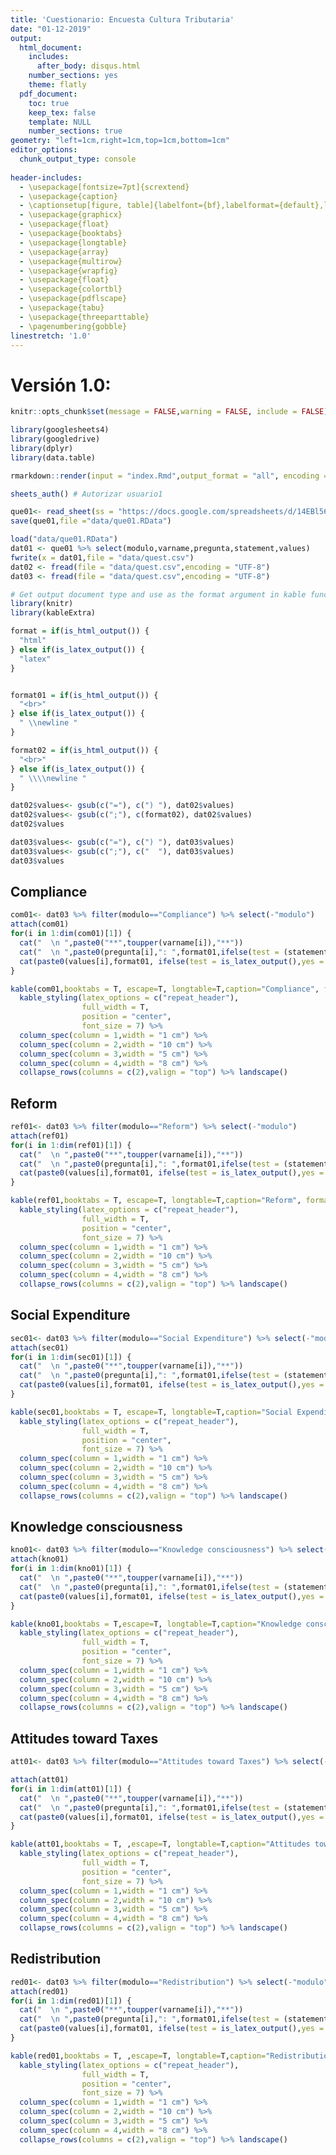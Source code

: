 ```yaml
---
title: 'Cuestionario: Encuesta Cultura Tributaria'
date: "01-12-2019"
output:
  html_document:
    includes:
      after_body: disqus.html
    number_sections: yes
    theme: flatly
  pdf_document:
    toc: true
    keep_tex: false
    template: NULL
    number_sections: true  
geometry: "left=1cm,right=1cm,top=1cm,bottom=1cm"
editor_options: 
  chunk_output_type: console
  
header-includes:
  - \usepackage[fontsize=7pt]{scrextend}
  - \usepackage{caption}
  - \captionsetup[figure, table]{labelfont={bf},labelformat={default},labelsep=period}
  - \usepackage{graphicx}
  - \usepackage{float}
  - \usepackage{booktabs}
  - \usepackage{longtable}
  - \usepackage{array}
  - \usepackage{multirow}
  - \usepackage{wrapfig}
  - \usepackage{float}
  - \usepackage{colortbl}
  - \usepackage{pdflscape}
  - \usepackage{tabu}
  - \usepackage{threeparttable}
  - \pagenumbering{gobble}
linestretch: '1.0'  
---
```


\pagebreak

# Versión 1.0: {.tabset}


<!-- [googlesheets](https://cran.r-project.org/web/packages/googlesheets/vignettes/basic-usage.html) -->

<!-- [vignette](https://cran.r-project.org/web/packages/googlesheets/vignettes/basic-usage.html#authorization-using-oauth2) -->

```r
knitr::opts_chunk$set(message = FALSE,warning = FALSE, include = FALSE)
```


```r
library(googlesheets4)
library(googledrive)
library(dplyr)
library(data.table)
```


```r
rmarkdown::render(input = "index.Rmd",output_format = "all", encoding = "UTF-8")
```


```r
sheets_auth() # Autorizar usuario1
```


```r
que01<- read_sheet(ss = "https://docs.google.com/spreadsheets/d/14EBl56DcpkSe9Yk-ct8v65dfnyGTlN9cNYq0tXIg4mQ/edit#gid=661818771", sheet = 6)
save(que01,file ="data/que01.RData")
```

```r
load("data/que01.RData")
dat01 <- que01 %>% select(modulo,varname,pregunta,statement,values) 
fwrite(x = dat01,file = "data/quest.csv")
dat02 <- fread(file = "data/quest.csv",encoding = "UTF-8")
dat03 <- fread(file = "data/quest.csv",encoding = "UTF-8")
```

```r
# Get output document type and use as the format argument in kable function
library(knitr)
library(kableExtra)

format = if(is_html_output()) {
  "html"
} else if(is_latex_output()) {
  "latex"
}


format01 = if(is_html_output()) {
  "<br>"
} else if(is_latex_output()) {
  " \\newline "
}

format02 = if(is_html_output()) {
  "<br>"
} else if(is_latex_output()) {
  " \\\\newline "
}
```


```r
dat02$values<- gsub(c("="), c(") "), dat02$values)
dat02$values<- gsub(c(";"), c(format02), dat02$values)
dat02$values

dat03$values<- gsub(c("="), c(") "), dat03$values)
dat03$values<- gsub(c(";"), c("  "), dat03$values)
dat03$values
```

## Compliance {.tabset}

```r
com01<- dat03 %>% filter(modulo=="Compliance") %>% select(-"modulo")
attach(com01)
for(i in 1:dim(com01)[1]) {
  cat("  \n ",paste0("**",toupper(varname[i]),"**"))
  cat("  \n ",paste0(pregunta[i],": ",format01,ifelse(test = (statement[i]==""),yes = "",no = paste0("_**",statement[i],"**_",format01))))
  cat(paste0(values[i],format01, ifelse(test = is_latex_output(),yes = format01,no = "")))
}
```

\pagebreak

```r
kable(com01,booktabs = T, escape=T, longtable=T,caption="Compliance", format =format) %>% 
  kable_styling(latex_options = c("repeat_header"),
                full_width = T,
                position = "center",
                font_size = 7) %>%
  column_spec(column = 1,width = "1 cm") %>%
  column_spec(column = 2,width = "10 cm") %>%
  column_spec(column = 3,width = "5 cm") %>%
  column_spec(column = 4,width = "8 cm") %>%
  collapse_rows(columns = c(2),valign = "top") %>% landscape()
```

\pagebreak
## Reform {.tabset}

```r
ref01<- dat03 %>% filter(modulo=="Reform") %>% select(-"modulo")
attach(ref01)
for(i in 1:dim(ref01)[1]) {
  cat("  \n ",paste0("**",toupper(varname[i]),"**"))
  cat("  \n ",paste0(pregunta[i],": ",format01,ifelse(test = (statement[i]==""),yes = "",no = paste0("_**",statement[i],"**_",format01))))
  cat(paste0(values[i],format01, ifelse(test = is_latex_output(),yes = format01,no = "")))
}

```


```r
kable(ref01,booktabs = T, escape=T, longtable=T,caption="Reform", format =format ) %>% 
  kable_styling(latex_options = c("repeat_header"),
                full_width = T,
                position = "center",
                font_size = 7) %>%
  column_spec(column = 1,width = "1 cm") %>%
  column_spec(column = 2,width = "10 cm") %>%
  column_spec(column = 3,width = "5 cm") %>%
  column_spec(column = 4,width = "8 cm") %>%
  collapse_rows(columns = c(2),valign = "top") %>% landscape()
```

\pagebreak
## Social Expenditure {.tabset}

```r
sec01<- dat03 %>% filter(modulo=="Social Expenditure") %>% select(-"modulo")
attach(sec01)
for(i in 1:dim(sec01)[1]) {
  cat("  \n ",paste0("**",toupper(varname[i]),"**"))
  cat("  \n ",paste0(pregunta[i],": ",format01,ifelse(test = (statement[i]==""),yes = "",no = paste0("_**",statement[i],"**_",format01))))
  cat(paste0(values[i],format01, ifelse(test = is_latex_output(),yes = format01,no = "")))
}
```

```r
kable(sec01,booktabs = T, escape=T, longtable=T,caption="Social Expenditure", format =format ) %>% 
  kable_styling(latex_options = c("repeat_header"),
                full_width = T,
                position = "center",
                font_size = 7) %>%
  column_spec(column = 1,width = "1 cm") %>%
  column_spec(column = 2,width = "10 cm") %>%
  column_spec(column = 3,width = "5 cm") %>%
  column_spec(column = 4,width = "8 cm") %>%
  collapse_rows(columns = c(2),valign = "top") %>% landscape()
```


## Knowledge consciousness {.tabset}

```r
kno01<- dat03 %>% filter(modulo=="Knowledge consciousness") %>% select(-"modulo")
attach(kno01)
for(i in 1:dim(kno01)[1]) {
  cat("  \n ",paste0("**",toupper(varname[i]),"**"))
  cat("  \n ",paste0(pregunta[i],": ",format01,ifelse(test = (statement[i]==""),yes = "",no = paste0("_**",statement[i],"**_",format01))))
  cat(paste0(values[i],format01, ifelse(test = is_latex_output(),yes = format01,no = "")))
}
```

```r
kable(kno01,booktabs = T,escape=T, longtable=T,caption="Knowledge consciousness", format =format ) %>% 
  kable_styling(latex_options = c("repeat_header"),
                full_width = T,
                position = "center",
                font_size = 7) %>%
  column_spec(column = 1,width = "1 cm") %>%
  column_spec(column = 2,width = "10 cm") %>%
  column_spec(column = 3,width = "5 cm") %>%
  column_spec(column = 4,width = "8 cm") %>%
  collapse_rows(columns = c(2),valign = "top") %>% landscape()
```

\pagebreak

## Attitudes toward Taxes {.tabset}

```r
att01<- dat03 %>% filter(modulo=="Attitudes toward Taxes") %>% select(-"modulo")

attach(att01)
for(i in 1:dim(att01)[1]) {
  cat("  \n ",paste0("**",toupper(varname[i]),"**"))
  cat("  \n ",paste0(pregunta[i],": ",format01,ifelse(test = (statement[i]==""),yes = "",no = paste0("_**",statement[i],"**_",format01))))
  cat(paste0(values[i],format01, ifelse(test = is_latex_output(),yes = format01,no = "")))
}
```

```r
kable(att01,booktabs = T, ,escape=T, longtable=T,caption="Attitudes toward Taxes", format =format ) %>% 
  kable_styling(latex_options = c("repeat_header"),
                full_width = T,
                position = "center",
                font_size = 7) %>%
  column_spec(column = 1,width = "1 cm") %>%
  column_spec(column = 2,width = "10 cm") %>%
  column_spec(column = 3,width = "5 cm") %>%
  column_spec(column = 4,width = "8 cm") %>%
  collapse_rows(columns = c(2),valign = "top") %>% landscape()
```

\pagebreak

## Redistribution {.tabset}

```r
red01<- dat03 %>% filter(modulo=="Redistribution") %>% select(-"modulo")
attach(red01)
for(i in 1:dim(red01)[1]) {
  cat("  \n ",paste0("**",toupper(varname[i]),"**"))
  cat("  \n ",paste0(pregunta[i],": ",format01,ifelse(test = (statement[i]==""),yes = "",no = paste0("_**",statement[i],"**_",format01))))
  cat(paste0(values[i],format01, ifelse(test = is_latex_output(),yes = format01,no = "")))
}
```

```r
kable(red01,booktabs = T, ,escape=T, longtable=T,caption="Redistribution", format =format ) %>% 
  kable_styling(latex_options = c("repeat_header"),
                full_width = T,
                position = "center",
                font_size = 7) %>%
  column_spec(column = 1,width = "1 cm") %>%
  column_spec(column = 2,width = "10 cm") %>%
  column_spec(column = 3,width = "5 cm") %>%
  column_spec(column = 4,width = "8 cm") %>%
  collapse_rows(columns = c(2),valign = "top") %>% landscape() 
```

<!-- ## Social Expenditure {.tabset} -->

<!-- ```{r pressure,fig.width=6,echo=FALSE,message=FALSE,results="asis", include=TRUE} -->
<!-- attach(dat02) -->
<!-- for(i in 295:301) { -->
<!--   cat("  \n ",paste0("**",toupper(varname[i]),"**")) -->
<!--   cat("  \n ",paste0(pregunta[i],": ","<br>","_**",statement[i],"**_","<br>")) -->
<!--   cat(paste0(values[i],"<br>")) -->
<!-- } -->
<!-- ``` -->



